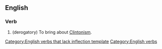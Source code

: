 ==English==

===Verb===
{{infl|en|verb}}[[Category:English verbs that lack inflection template]]

# (derogatory) To bring about [[Clintonism]].

[[Category:English verbs]]